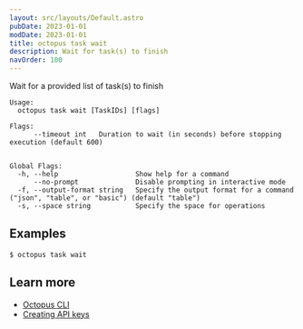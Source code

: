 ```yaml
---
layout: src/layouts/Default.astro
pubDate: 2023-01-01
modDate: 2023-01-01
title: octopus task wait
description: Wait for task(s) to finish
navOrder: 100
---
```


Wait for a provided list of task(s) to finish

```
Usage:
  octopus task wait [TaskIDs] [flags]

Flags:
      --timeout int   Duration to wait (in seconds) before stopping execution (default 600)


Global Flags:
  -h, --help                   Show help for a command
      --no-prompt              Disable prompting in interactive mode
  -f, --output-format string   Specify the output format for a command ("json", "table", or "basic") (default "table")
  -s, --space string           Specify the space for operations

```

## Examples

<SamplesInstance />

```
$ octopus task wait
```

## Learn more

- [Octopus CLI](/docs/octopus-rest-api/cli)
- [Creating API keys](/docs/octopus-rest-api/how-to-create-an-api-key)